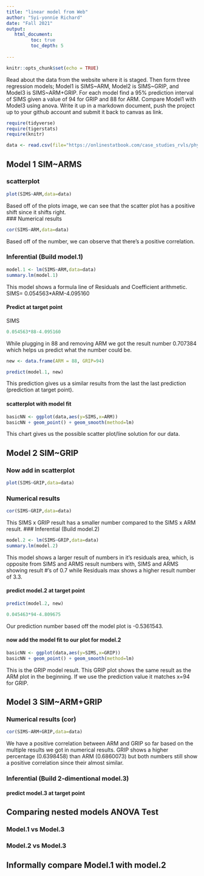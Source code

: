 ```yaml
---
title: "linear model from Web"
author: "Syi-yonnie Richard"
date: "Fall 2021"
output:
   html_document:
         toc: true
         toc_depth: 5
        
---
```


```r
knitr::opts_chunk$set(echo = TRUE)
```

Read about the data from the website where it is staged.  Then form three regression models; Model1 is SIMS~ARM, Model2 is SIMS~GRIP, and Model3 is SIMS~ARM+GRIP. For each model find a 95% prediction interval of SIMS given a value of 94  for GRIP and 88 for ARM. Compare Model1 with Model3 using anova. Write it up in a markdown document, push the project up to your github account and submit it back to canvas as link. 

 


```r
require(tidyverse)
require(tigerstats)
require(knitr)

```

```r
data <- read.csv(file="https://onlinestatbook.com/case_studies_rvls/physical_strength/data.txt",sep="",header=TRUE)  

```

## Model 1 SIM~ARMS

### scatterplot
```r
plot(SIMS~ARM,data=data)
```

Based off of the plots image, we can see that the scatter plot has a positive shift since it shifts right.  
### Numerical results
```r
cor(SIMS~ARM,data=data)
```

Based off of the number, we can observe that there's a positive correlation.  

### Inferential  (Build model.1)

```r
model.1 <- lm(SIMS~ARM,data=data)
summary.lm(model.1)
```

This model shows a formula line of Residuals and Coefficient arithmetic.
SIMS= 0.054563*ARM-4.095160

#### Predict at target point

SIMS

```r
0.054563*88-4.095160
```

While plugging in 88 and removing ARM we got the result number 0.707384 which helps us predict what the number could be.

```r
new <- data.frame(ARM = 88, GRIP=94)
```

```r
predict(model.1, new)
```

This prediction gives us a similar results from the last the last prediction (prediction at target point).

#### scatterplot with model fit
  
```r
basicNN <- ggplot(data,aes(y=SIMS,x=ARM))
basicNN + geom_point() + geom_smooth(method=lm)
```

This chart gives us the possible scatter plot/line solution for our data. 

## Model 2 SIM~GRIP



### Now add in scatterplot
```r
plot(SIMS~GRIP,data=data)
```


### Numerical results 

```r
cor(SIMS~GRIP,data=data)
```

This SIMS x GRIP result has a smaller number compared to the SIMS x ARM result.
### Inferential  (Build model.2)
```r
model.2 <- lm(SIMS~GRIP,data=data)
summary.lm(model.2)
```  

This model shows a larger result of numbers in it's residuals area,
which, is opposite from SIMS and ARMS result numbers with, SIMS and ARMS showing result #'s of 0.7 while Residuals max shows a higher result number of 3.3.

#### predict model.2 at target point

```r
predict(model.2, new)
```
```r
0.045463*94-4.809675
```
Our prediction number based off the model plot is -0.5361543.

#### now add the model fit to our plot for model.2
  
```r
basicNN <- ggplot(data,aes(y=SIMS,x=GRIP))
basicNN + geom_point() + geom_smooth(method=lm)
```

This is the GRIP model result. This GRIP plot shows the same result as the ARM plot in the beginning. If we use the prediction value it matches x=94 for GRIP.

## Model 3 SIM~ARM+GRIP



### Numerical results (cor)

```r
cor(SIMS~ARM+GRIP,data=data)
```

We have a positive correlation between ARM and GRIP so far based on the multiple results we got in numerical results. GRIP shows a higher percentage (0.6398458) than ARM (0.6860073) but both numbers still show a positive correlation since their almost similar.  

### Inferential  (Build 2-dimentional model.3)



#### predict model.3 at target point
  

## Comparing nested models ANOVA Test

### Model.1 vs Model.3
### Model.2 vs Model.3

## Informally compare Model.1 with model.2

